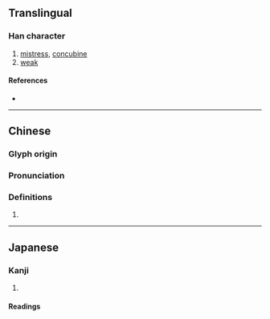 {{character info/new}}
==Translingual==

===Han character===
{{Han char|rn=38|rad=女|as=14|sn=17|four=41427|canj=VMBB|ids=⿰女需}}

# [[mistress]], [[concubine]]
# [[weak]]

====References====
* {{Han ref|kx=0272.440|dkj=06821|dj=0541.030|hdz=21086.070|uh=5B2C|ud=23340|bh=ECD2|bd=60626}}

----

==Chinese==
{{zh-forms}}

===Glyph origin===
{{Han etym}}

===Pronunciation===
{{zh-pron
|m=rú
|c=jyu4
|mc=y
|oc=y
|cat=
}}

===Definitions===
{{zh-hanzi}}

# {{rfdef|zh}}

----

==Japanese==

===Kanji===
{{ja-kanji|grade=|rs=女14}}

# {{rfdef|ja|sort=女14}}

====Readings====
{{ja-readings
|goon=にゅう
|kanon=じゅ
|kun=よわ-い, つま}}